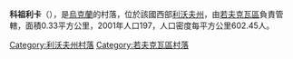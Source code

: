 {{coord|50|1|59|N|23|47|47|E|scale:30000|display=title}}

'''科祖利卡'''（{{lang-uk|Козулька}}），是[[烏克蘭|烏克蘭]]的村落，位於該國西部[[利沃夫州|利沃夫州]]，由[[若夫克瓦區|若夫克瓦區]]負責管轄，面積0.33平方公里，2001年人口197，人口密度每平方公里602.45人。

{{DEFAULTSORT:Козулька}}
[[Category:利沃夫州村落|Category:利沃夫州村落]]
[[Category:若夫克瓦區村落|Category:若夫克瓦區村落]]


{{Lviv-geo-stub}}